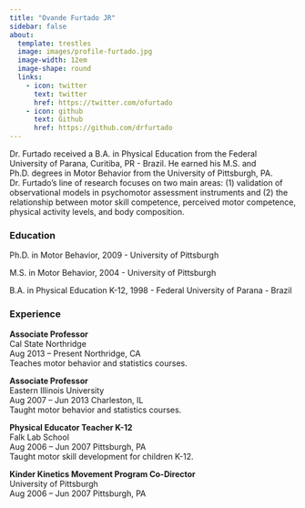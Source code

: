 ```yaml
---
title: "Ovande Furtado JR"
sidebar: false
about:
  template: trestles
  image: images/profile-furtado.jpg
  image-width: 12em
  image-shape: round
  links:
    - icon: twitter
      text: twitter
      href: https://twitter.com/ofurtado
    - icon: github
      text: Github
      href: https://github.com/drfurtado
---
```


Dr. Furtado received a B.A. in Physical Education from the Federal University of Parana, Curitiba, PR - Brazil. He earned his M.S. and Ph.D. degrees in Motor Behavior from the University of Pittsburgh, PA. Dr. Furtado's line of research focuses on two main areas: (1) validation of observational models in psychomotor assessment instruments and (2) the relationship between motor skill competence, perceived motor competence, physical activity levels, and body composition.

### Education

Ph.D. in Motor Behavior, 2009 - University of Pittsburgh

M.S. in Motor Behavior, 2004 - University of Pittsburgh

B.A. in Physical Education K-12, 1998 - Federal University of Parana - Brazil

### Experience

**Associate Professor**<br> Cal State Northridge<br> Aug 2013 -- Present Northridge, CA<br> Teaches motor behavior and statistics courses.

**Associate Professor**<br> Eastern Illinois University<br> Aug 2007 -- Jun 2013 Charleston, IL<br> Taught motor behavior and statistics courses.

**Physical Educator Teacher K-12**<br> Falk Lab School<br> Aug 2006 -- Jun 2007 Pittsburgh, PA<br> Taught motor skill development for children K-12.

**Kinder Kinetics Movement Program Co-Director**<br> University of Pittsburgh<br> Aug 2006 -- Jun 2007 Pittsburgh, PA
